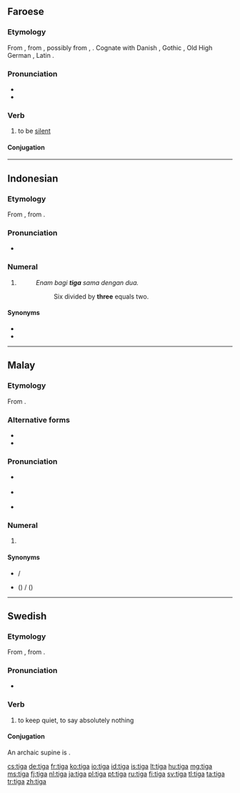 ==Faroese==

===Etymology===
From {{etyl|non|is}} {{term|þegja|lang=non}}, from {{etyl|gem-pro|is}} {{recons|þagjaną|lang=gem-pro}}, possibly from {{etyl|ine-pro|fo}} {{recons|tak-|lang=ine-pro}}, {{recons|tHk-|lang=ine-pro}}. Cognate with Danish {{term|tie|lang=da}}, Gothic {{term|𐌸𐌰𐌷𐌰𐌽|tr=þahan|lang=got}}, Old High German {{term|dagen|dagēn|lang=goh}}, Latin {{term|taceo|taceō|lang=la}}.

===Pronunciation===
* {{IPA|/ˈtʰiːja/|lang=fo}}
* {{rhymes|iːja|lang=fo}}

===Verb===
{{fo-verb|tagdi|tagt}}

# to be [[silent]]

====Conjugation====
{{fo-conj-tiga}}

----

==Indonesian==
{{cardinalbox|id|2|3|4|dua|empat}}

===Etymology===
From {{etyl|ms|id}} {{term|tiga|lang=ms}}, from {{etyl|poz-mly-pro|id}} {{recons|tiga|lang=poz-mly-pro}}.

===Pronunciation===
* {{audio|Id-tiga.ogg|audio}}

===Numeral===
{{head|id|numeral}}

# {{cardinal|lang=id}} {{l|en|three}}
#: ''Enam bagi '''tiga''' sama dengan dua.''
#:: Six divided by '''three''' equals two.

====Synonyms====
* {{l|id|telu}}
* {{l|id|tri}}

----

==Malay==
{{cardinalbox|ms|2|3|4|dua|empat}}

===Etymology===
From {{etyl|poz-mly-pro|ms}} {{recons|tiga|lang=poz-mly-pro}}.

===Alternative forms===
* {{l|ms|tigă}}
* {{l|ms|تيݢ|sc=Arab}}

===Pronunciation===
* {{a|Johor-Selangor}} {{IPA|/tigə/|lang=ms}}
* {{a|Riau-Lingga}} {{IPA|/tiga/|lang=ms}}
* {{rhymes|igə|gə|ə|lang=ms}}

===Numeral===
{{head|ms|numeral|Jawi spelling|'''{{l|ms|تيݢ|sc=Arab}}'''}}

# {{cardinal|lang=ms}} {{l|en|three}}

====Synonyms====
* {{l|ms|telu}} / {{l|ms|تلو|sc=Arab}}
* {{l|ms|tri}} ({{l|ms|tri-}}) / {{l|ms|تري|sc=Arab}} ({{l|ms|تري-|sc=Arab}})

----

==Swedish==

===Etymology===
From {{etyl|non|sv}} {{term|þegja|lang=non}}, from {{etyl|gem-pro|sv}} {{recons|þagjaną|lang=gem-pro}}.

===Pronunciation===
* {{audio|Sv-tiga.ogg|audio}}

===Verb===
{{head|sv|verb}}

# to keep quiet, to say absolutely nothing

====Conjugation====
An archaic supine is {{l|sv|tegat}}.
{{sv-conj-st|class=1|tig|teg|tig|nopp=1}}

[[cs:tiga]]
[[de:tiga]]
[[fr:tiga]]
[[ko:tiga]]
[[io:tiga]]
[[id:tiga]]
[[is:tiga]]
[[lt:tiga]]
[[hu:tiga]]
[[mg:tiga]]
[[ms:tiga]]
[[fj:tiga]]
[[nl:tiga]]
[[ja:tiga]]
[[pl:tiga]]
[[pt:tiga]]
[[ru:tiga]]
[[fi:tiga]]
[[sv:tiga]]
[[tl:tiga]]
[[ta:tiga]]
[[tr:tiga]]
[[zh:tiga]]